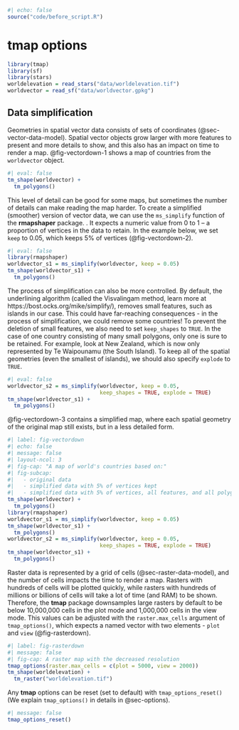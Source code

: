 ```r
#| echo: false
source("code/before_script.R")
```

# tmap options {#sec-options}

```r
library(tmap)
library(sf)
library(stars)
worldelevation = read_stars("data/worldelevation.tif")
worldvector = read_sf("data/worldvector.gpkg")
```


## Data simplification {#sec-data-simplification}

<!-- this content should be (split?) and moved to other chapters -->

Geometries in spatial vector data consists of sets of coordinates (@sec-vector-data-model).
Spatial vector objects grow larger with more features to present and more details to show, and this also has an impact on time to render a map.
<!-- also to consider - the level of generalization -->
@fig-vectordown-1 shows a map of countries from the `worldvector` object.

```r
#| eval: false
tm_shape(worldvector) +
  tm_polygons()
```

This level of detail can be good for some maps, but sometimes the number of details can make reading the map harder.
To create a simplified (smoother) version of vector data, we can use the `ms_simplify` function of the **rmapshaper** package.
<!--add two citations: to mapshaper and rmapshaper-->.
It expects a numeric value from 0 to 1 -- a proportion of vertices in the data to retain.
In the example below, we set `keep` to 0.05, which keeps 5% of vertices (@fig-vectordown-2).

```r
#| eval: false
library(rmapshaper)
worldvector_s1 = ms_simplify(worldvector, keep = 0.05)
tm_shape(worldvector_s1) +
  tm_polygons()
```

The process of simplification can also be more controlled.
By default, the underlining algorithm (called the Visvalingam method, learn more at https://bost.ocks.org/mike/simplify/), removes small features, such as islands in our case.
This could have far-reaching consequences - in the process of simplification, we could remove some countries!
To prevent the deletion of small features, we also need to set `keep_shapes` to `TRUE`.
In the case of one country consisting of many small polygons, only one is sure to be retained.
For example, look at New Zealand, which is now only represented by Te Waipounamu (the South Island).
To keep all of the spatial geometries (even the smallest of islands), we should also specify `explode` to `TRUE`.

```r
#| eval: false
worldvector_s2 = ms_simplify(worldvector, keep = 0.05,
                             keep_shapes = TRUE, explode = TRUE)
tm_shape(worldvector_s1) +
  tm_polygons()
```

@fig-vectordown-3 contains a simplified map, where each spatial geometry of the original map still exists, but in a less detailed form.

```r
#| label: fig-vectordown
#| echo: false
#| message: false
#| layout-ncol: 3
#| fig-cap: "A map of world's countries based on:"
#| fig-subcap: 
#|   - original data
#|   - simplified data with 5% of vertices kept
#|   - simplified data with 5% of vertices, all features, and all polygons kept
tm_shape(worldvector) +
  tm_polygons()
library(rmapshaper)
worldvector_s1 = ms_simplify(worldvector, keep = 0.05)
tm_shape(worldvector_s1) +
  tm_polygons()
worldvector_s2 = ms_simplify(worldvector, keep = 0.05,
                             keep_shapes = TRUE, explode = TRUE)
tm_shape(worldvector_s1) +
  tm_polygons()
```

<!-- 2/resolution -->
Raster data is represented by a grid of cells (@sec-raster-data-model), and the number of cells impacts the time to render a map.
Rasters with hundreds of cells will be plotted quickly, while rasters with hundreds of millions or billions of cells will take a lot of time (and RAM) to be shown.
<!-- ... some info about screen resolution -->
Therefore, the **tmap** package downsamples large rasters by default to be below 10,000,000 cells in the plot mode and 1,000,000 cells in the view mode.
<!-- c(plot = 1e7, view = 1e6) -->
This values can be adjusted with the `raster.max_cells` argument of `tmap_options()`, which expects a named vector with two elements - `plot` and `view` (@fig-rasterdown).
<!-- btw - downsampling cont vs cat -->
<!-- when and why -->

```r
#| label: fig-rasterdown
#| message: false
#| fig-cap: A raster map with the decreased resolution
tmap_options(raster.max_cells = c(plot = 5000, view = 2000))
tm_shape(worldelevation) +
  tm_raster("worldelevation.tif")
```

Any **tmap** options can be reset (set to default) with `tmap_options_reset()` (We explain `tmap_options()` in details in @sec-options).

```r
#| message: false
tmap_options_reset()
```

<!-- is there anything important about tm_shape arguments that still is missing for the above text?? -->
